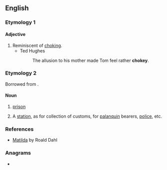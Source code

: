 ==English==

===Etymology 1===
{{suffix|choke|y|lang=en}}

====Adjective====
{{en-adj}}

# Reminiscent of [[choke|choking]].
#* Ted Hughes
#*: The allusion to his mother made Tom feel rather '''chokey'''.

===Etymology 2===
Borrowed from {{bor|en|hi|चौकी|gloss=post, police station, etc.}}.

====Noun====
{{en-noun}}

# {{lb|en|dated|British}} [[prison]]
# {{lb|en|India|historical}} A [[station]], as for collection of customs, for [[palanquin]] bearers, [[police]], etc.

===References===
* [http://en.wikipedia.org/wiki/Matilda_(novel) Matilda] by Roald Dahl

===Anagrams===
* {{anagrams|en|a=cehkoy|hockey}}